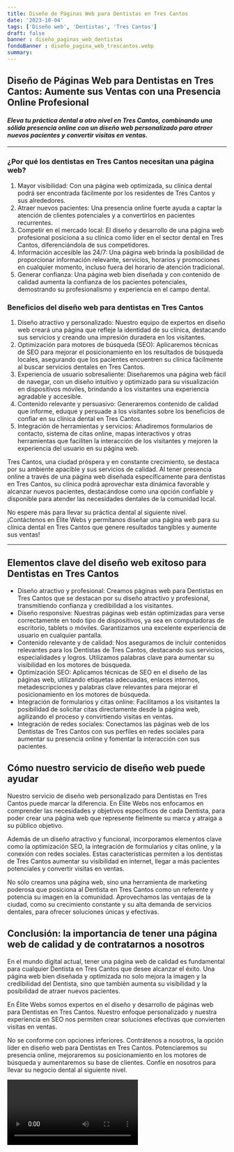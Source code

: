```yaml
---
title: Diseño de Páginas Web para Dentistas en Tres Cantos
date: '2023-10-04'
tags: ['Diseño web', 'Dentistas', 'Tres Cantos']
draft: false
banner : diseño_paginas_web_dentistas
fondoBanner : diseño_pagina_web_trescantos.webp
summary: 
---
```


## **Diseño de Páginas Web para Dentistas en Tres Cantos: Aumente sus Ventas con una Presencia Online Profesional**

#### *Eleva tu práctica dental a otro nivel en Tres Cantos, combinando una sólida presencia online con un diseño web personalizado para atraer nuevos pacientes y convertir visitas en ventas.*

---

### ¿Por qué los dentistas en Tres Cantos necesitan una página web?

1. Mayor visibilidad: Con una página web optimizada, su clínica dental podrá ser encontrada fácilmente por los residentes de Tres Cantos y sus alrededores.
2. Atraer nuevos pacientes: Una presencia online fuerte ayuda a captar la atención de clientes potenciales y a convertirlos en pacientes recurrentes. 
3. Competir en el mercado local: El diseño y desarrollo de una página web profesional posiciona a su clínica como líder en el sector dental en Tres Cantos, diferenciándola de sus competidores.
4. Información accesible las 24/7: Una página web brinda la posibilidad de proporcionar información relevante, servicios, horarios y promociones en cualquier momento, incluso fuera del horario de atención tradicional.
5. Generar confianza: Una página web bien diseñada y con contenido de calidad aumenta la confianza de los pacientes potenciales, demostrando su profesionalismo y experiencia en el campo dental.

### Beneficios del diseño web para dentistas en Tres Cantos

1. Diseño atractivo y personalizado: Nuestro equipo de expertos en diseño web creará una página que refleje la identidad de su clínica, destacando sus servicios y creando una impresión duradera en los visitantes.
2. Optimización para motores de búsqueda (SEO): Aplicaremos técnicas de SEO para mejorar el posicionamiento en los resultados de búsqueda locales, asegurando que los pacientes encuentren su clínica fácilmente al buscar servicios dentales en Tres Cantos.
3. Experiencia de usuario sobresaliente: Diseñaremos una página web fácil de navegar, con un diseño intuitivo y optimizado para su visualización en dispositivos móviles, brindando a los visitantes una experiencia agradable y accesible.
4. Contenido relevante y persuasivo: Generaremos contenido de calidad que informe, eduque y persuade a los visitantes sobre los beneficios de confiar en su clínica dental en Tres Cantos.
5. Integración de herramientas y servicios: Añadiremos formularios de contacto, sistema de citas online, mapas interactivos y otras herramientas que faciliten la interacción de los visitantes y mejoren la experiencia del usuario en su página web.

Tres Cantos, una ciudad próspera y en constante crecimiento, se destaca por su ambiente apacible y sus servicios de calidad. Al tener presencia online a través de una página web diseñada específicamente para dentistas en Tres Cantos, su clínica podrá aprovechar esta dinámica favorable y alcanzar nuevos pacientes, destacándose como una opción confiable y disponible para atender las necesidades dentales de la comunidad local.

No espere más para llevar su práctica dental al siguiente nivel. ¡Contáctenos en Élite Webs y permítanos diseñar una página web para su clínica dental en Tres Cantos que genere resultados tangibles y aumente sus ventas!

---

<GifSeo />

<Cta />

## Elementos clave del diseño web exitoso para Dentistas en Tres Cantos

- Diseño atractivo y profesional: Creamos páginas web para Dentistas en Tres Cantos que se destacan por su diseño atractivo y profesional, transmitiendo confianza y credibilidad a los visitantes.
- Diseño responsive: Nuestras páginas web están optimizadas para verse correctamente en todo tipo de dispositivos, ya sea en computadoras de escritorio, tablets o móviles. Garantizamos una excelente experiencia de usuario en cualquier pantalla.
- Contenido relevante y de calidad: Nos aseguramos de incluir contenidos relevantes para los Dentistas de Tres Cantos, destacando sus servicios, especialidades y logros. Utilizamos palabras clave para aumentar su visibilidad en los motores de búsqueda.
- Optimización SEO: Aplicamos técnicas de SEO en el diseño de las páginas web, utilizando etiquetas adecuadas, enlaces internos, metadescripciones y palabras clave relevantes para mejorar el posicionamiento en los motores de búsqueda.
- Integración de formularios y citas online: Facilitamos a los visitantes la posibilidad de solicitar citas directamente desde la página web, agilizando el proceso y convirtiendo visitas en ventas.
- Integración de redes sociales: Conectamos las páginas web de los Dentistas de Tres Cantos con sus perfiles en redes sociales para aumentar su presencia online y fomentar la interacción con sus pacientes.

## Cómo nuestro servicio de diseño web puede ayudar

Nuestro servicio de diseño web personalizado para Dentistas en Tres Cantos puede marcar la diferencia. En Élite Webs nos enfocamos en comprender las necesidades y objetivos específicos de cada Dentista, para poder crear una página web que represente fielmente su marca y atraiga a su público objetivo.

Además de un diseño atractivo y funcional, incorporamos elementos clave como la optimización SEO, la integración de formularios y citas online, y la conexión con redes sociales. Estas características permiten a los dentistas de Tres Cantos aumentar su visibilidad en internet, llegar a más pacientes potenciales y convertir visitas en ventas.

No sólo creamos una página web, sino una herramienta de marketing poderosa que posiciona al Dentista en Tres Cantos como un referente y potencia su imagen en la comunidad. Aprovechamos las ventajas de la ciudad, como su crecimiento constante y su alta demanda de servicios dentales, para ofrecer soluciones únicas y efectivas.

## Conclusión: la importancia de tener una página web de calidad y de contratarnos a nosotros

En el mundo digital actual, tener una página web de calidad es fundamental para cualquier Dentista en Tres Cantos que desee alcanzar el éxito. Una página web bien diseñada y optimizada no solo mejora la imagen y la credibilidad del Dentista, sino que también aumenta su visibilidad y la posibilidad de atraer nuevos pacientes.

En Élite Webs somos expertos en el diseño y desarrollo de páginas web para Dentistas en Tres Cantos. Nuestro enfoque personalizado y nuestra experiencia en SEO nos permiten crear soluciones efectivas que convierten visitas en ventas.

No se conforme con opciones inferiores. Contrátenos a nosotros, la opción líder en diseño web para Dentistas en Tres Cantos. Potenciaremos su presencia online, mejoraremos su posicionamiento en los motores de búsqueda y aumentaremos su base de clientes. Confíe en nosotros para llevar su negocio dental al siguiente nivel.

<Video />

<CtaBot job='Dentistas' city='Tres Cantos'/>

<Gmaps query='Tres Cantos+españa+maps' />
